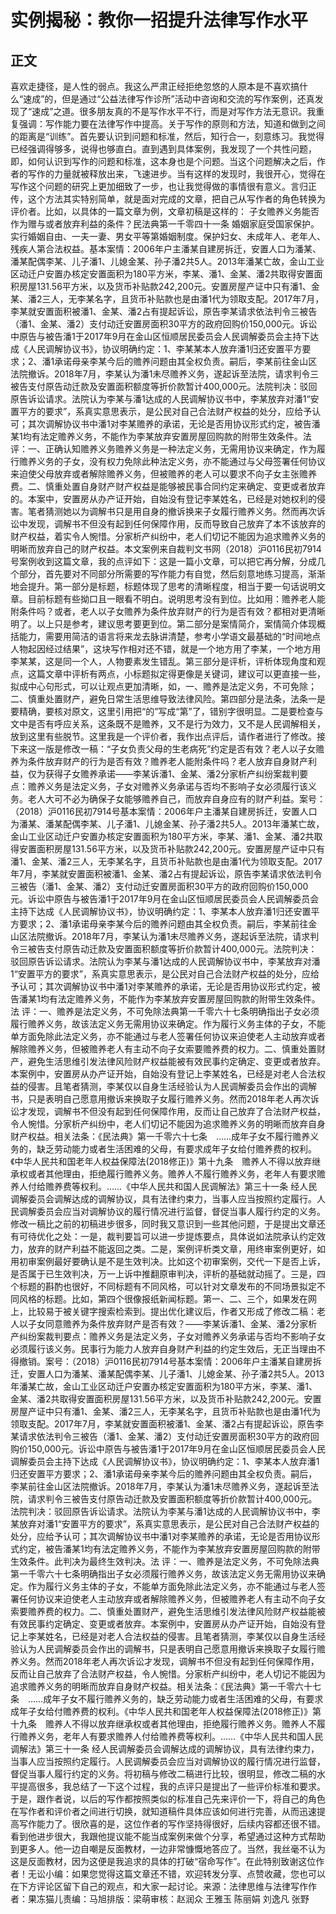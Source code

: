 # 实例揭秘：教你一招提升法律写作水平
## 正文
喜欢走捷径，是人性的弱点。我这么严肃正经拒绝忽悠的人原本是不喜欢搞什么“速成”的，但是通过“公益法律写作诊所”活动中咨询和交流的写作案例，还真发现了“速成”之道。很多朋友真的不是写作水平不行，而是对写作方法无意识。我重复强调：写作能力要在法律写作中提高。关于写作的原则和方法，知道和做到之间的距离是“训练”。首先要认识到问题和标准，然后，知行合一，刻意练习。我觉得已经强调得够多，说得也够直白。直到遇到具体案例，我发现了一个共性问题，即，如何认识到写作的问题和标准，这本身也是个问题。当这个问题解决之后，作者的写作的力量就被释放出来，飞速进步。当有这样的发现时，我很开心，觉得在写作这个问题的研究上更加细致了一步，也让我觉得做的事情很有意义。言归正传，这个方法其实特别简单，就是面对完成的文章，把自己从写作者的角色转换为评价者。比如，以具体的一篇文章为例，文章初稿是这样的： 子女赡养义务能否作为赠与或者放弃利益的条件？民法典第一千零四十一条 婚姻家庭受国家保护。实行婚姻自由、一夫一妻、男女平等第婚姻制度。保护妇女、未成年人、老年人、残疾人第合法权益。基本案情：2006年户主潘某自建房拆迁，安置人口为潘某、潘某配偶李某、儿子潘1、儿媳金某、孙子潘2共5人。2013年潘某亡故，金山工业区动迁户安置办核定安置面积为180平方米，李某、潘1、金某、潘2共取得安置面积房屋131.56平方米，以及货币补贴款242,200元。安置房屋产证中只有潘1、金某、潘2三人，无李某名字，且货币补贴款也是由潘1代为领取支配。2017年7月，李某就安置面积被潘1、金某、潘2占有提起诉讼，原告李某请求依法判令三被告（潘1、金某、潘2）支付动迁安置房面积30平方的政府回购价150,000元。诉讼中原告与被告潘1于2017年9月在金山区恒顺居民委员会人民调解委员会主持下达成《人民调解协议书》，协议明确约定：1、李某某本人放弃潘1归还安置平方要求；2、潘1承诺母亲李某今后的赡养问题由其全权负责。嗣后，李某前往金山区法院撤诉。2018年7月，李某认为潘1未尽赡养义务，遂起诉至法院，请求判令三被告支付原告动迁款及安置面积额度等折价款暂计400,000元。法院判决：驳回原告诉讼请求。法院认为李某与潘1达成的人民调解协议书中，李某放弃对潘1“安置平方的要求”，系真实意思表示，是公民对自己合法财产权益的处分，应给予认可；其次调解协议书中潘1对李某赡养的承诺，无论是否用协议形式约定，被告潘某1均有法定赡养义务，不能作为李某放弃安置房屋回购款的附带生效条件。法  评：一、正确认知赡养义务赡养义务是一种法定义务，无需用协议来确定，作为履行赡养义务的子女，没有权力免除此种法定义务，亦不能通过与父母签署任何协议来迫使父母放弃或者解除赡养义务，但被赡养的老人可以要求不向子女主张赡养费。二、慎重处置自身财产财产权益是能够被民事合同约定来确定、变更或者放弃的。本案中，安置房从办产证开始，自始没有登记李某姓名，已经是对她权利的侵害。笔者猜测她以为调解书只是用自身的撤诉换来子女履行赡养义务。然而再次诉讼中发现，调解书不但没有起到任何保障作用，反而导致自己放弃了本不该放弃的财产权益，着实令人惋惜。分家析产纠纷中，老人们切记不能因为追求赡养义务的明晰而放弃自己的财产权益。本文案例来自裁判文书网（2018）沪0116民初7914号案例收到这篇文章，我的点评如下：这是一篇小文章，可以把它再分解，分成几个部分，首先要对不同部分所需要的写作能力有自觉，然后刻意地练习提高，渐渐地会提升。第一部分是标题，标题体现了思考的清晰程度，相当于要一句话说明文章。目前标题有些拗口且一眼看不明白。说明思考没有到位。比如用：赡养老人能附条件吗？或者，老人以子女赡养为条件放弃财产的行为是否有效？都相对更清晰明了。以上只是参考，建议思考要更到位。第二部分是案情简介，案情简介体现概括能力，需要用简洁的语言将来龙去脉讲清楚，参考小学语文最基础的“时间地点人物起因经过结果”，这块写作相对还不错，就是一个地方用了李某，一个地方用李某某，这是同一个人，人物要素发生错乱。第三部分是评析，评析体现角度和观点，这篇文章中评析有两点，小标题拟定得更像是关键词，建议可以更直接一些，拟成中心句形式，可以让观点更加清晰，如，一、赡养是法定义务，不可免除；二、慎重处置财产，避免日常生活思维导致法律风险。第四部分是法条，法条一是要精确，要核对原文，这里引用把“的”写成“第”了，错别字很明显。二是要检查与文中是否有呼应关系，这条既不是赡养，又不是行为效力，又不是人民调解相关，放到这里有些脱节。这里我是一个评价者，我作出点评后，请作者进行了修改。接下来这一版是修改一稿：“子女负责父母的生老病死”约定是否有效？老人以子女赡养为条件放弃财产的行为是否有效？赡养老人能附条件吗？老人放弃自身财产利益，仅为获得子女赡养承诺——李某诉潘1、金某、潘2分家析产纠纷案裁判要点：赡养义务是法定义务，子女对赡养义务承诺与否均不影响子女必须履行该义务。老人大可不必为确保子女能够赡养自己，而放弃自身应有的财产利益。案号：（2018）沪0116民初7914号基本案情：2006年户主潘某自建房拆迁，安置人口为潘某、潘某配偶李某、儿子潘1、儿媳金某、孙子潘2共5人。2013年潘某亡故，金山工业区动迁户安置办核定安置面积为180平方米，李某、潘1、金某、潘2共取得安置面积房屋131.56平方米，以及货币补贴款242,200元。安置房屋产证中只有潘1、金某、潘2三人，无李某名字，且货币补贴款也是由潘1代为领取支配。2017年7月，李某就安置面积被潘1、金某、潘2占有提起诉讼，原告李某请求依法判令三被告（潘1、金某、潘2）支付动迁安置房面积30平方的政府回购价150,000元。诉讼中原告与被告潘1于2017年9月在金山区恒顺居民委员会人民调解委员会主持下达成《人民调解协议书》，协议明确约定：1、李某本人放弃潘1归还安置平方要求；2、潘1承诺母亲李某今后的赡养问题由其全权负责。嗣后，李某前往金山区法院撤诉。2018年7月，李某认为潘1未尽赡养义务，遂起诉至法院，请求判令三被告支付原告动迁款及安置面积额度等折价款暂计400,000元。法院判决：驳回原告诉讼请求。法院认为李某与潘1达成的人民调解协议书中，李某放弃对潘1“安置平方的要求”，系真实意思表示，是公民对自己合法财产权益的处分，应给予认可；其次调解协议书中潘1对李某赡养的承诺，无论是否用协议形式约定，被告潘某1均有法定赡养义务，不能作为李某放弃安置房屋回购款的附带生效条件。法  评：一、赡养是法定义务，不可免除法典第一千零六十七条明确指出子女必须履行赡养义务，故该法定义务无需用协议来确定。作为履行义务主体的子女，不能单方面免除此法定义务，亦不能通过与老人签署任何协议来迫使老人主动放弃或者解除赡养义务，但被赡养老人有主动不向子女索要赡养费的权力。二、慎重处置财产，避免生活思维引发法律风险财产权益能被有效民事约定确定、变更或者放弃。本案例中，安置房从办产证开始，自始没有登记上李某姓名，已经是对老人合法权益的侵害。且笔者猜测，李某仅以自身生活经验认为人民调解委员会作出的调解书，只是表明自己愿意用撤诉来换取子女履行赡养义务。然而2018年老人再次诉讼才发现，调解书不但没有起到任何保障作用，反而让自己放弃了合法财产权益，令人惋惜。分家析产纠纷中，老人们切记不能因为追求赡养义务的明晰而放弃自身财产权益。相关法条：《民法典》第一千零六十七条　……成年子女不履行赡养义务的，缺乏劳动能力或者生活困难的父母，有要求成年子女给付赡养费的权利。《中华人民共和国老年人权益保障法(2018修正)》第十九条　赡养人不得以放弃继承权或者其他理由，拒绝履行赡养义务。赡养人不履行赡养义务，老年人有要求赡养人付给赡养费等权利。……《中华人民共和国人民调解法》第三十一条 经人民调解委员会调解达成的调解协议，具有法律约束力，当事人应当按照约定履行。人民调解委员会应当对调解协议的履行情况进行监督，督促当事人履行约定的义务。修改一稿比之前的初稿进步很多，同时我又意识到一些其他问题，于是提出文章还有可待优化之处：一是，裁判要旨可以进一步提炼要点，具体说如法院承认约定效力，放弃的财产利益不能返回之类。二是，案例评析类文章，用终审案例更好，如用初审案例最好要确认是不是生效判决。比如这个初审案例，交代一下是否上诉，是否属于已生效判决，万一上诉中推翻原审判决，评析的基础就动摇了。三是，四个标题的斟酌也很好，不同标题有不同风格，可以针对文章发布的不同场景拟定不同风格的标题。比如，第四个很像报纸新闻标题。第一、二、三个，如果发在网上，比较易于被关键字搜索检索到。提出优化建议后，作者又形成了修改二稿：老人以子女同意赡养为条件放弃财产是否有效？——李某诉潘1、金某、潘2分家析产纠纷案裁判要点：赡养义务是法定义务，子女对赡养义务承诺与否均不影响子女必须履行该义务。民事行为能力人放弃自身财产利益的约定生效后，无正当理由不得撤销。案号：（2018）沪0116民初7914号基本案情：2006年户主潘某自建房拆迁，安置人口为潘某、潘某配偶李某、儿子潘1、儿媳金某、孙子潘2共5人。2013年潘某亡故，金山工业区动迁户安置办核定安置面积为180平方米，李某、潘1、金某、潘2共取得安置面积房屋131.56平方米，以及货币补贴款242,200元。安置房屋产证中只有潘1、金某、潘2三人，无李某名字，且货币补贴款也是由潘1代为领取支配。2017年7月，李某就安置面积被潘1、金某、潘2占有提起诉讼，原告李某请求依法判令三被告（潘1、金某、潘2）支付动迁安置房面积30平方的政府回购价150,000元。诉讼中原告与被告潘1于2017年9月在金山区恒顺居民委员会人民调解委员会主持下达成《人民调解协议书》，协议明确约定：1、李某本人放弃潘1归还安置平方要求；2、潘1承诺母亲李某今后的赡养问题由其全权负责。嗣后，李某前往金山区法院撤诉。2018年7月，李某认为潘1未尽赡养义务，遂起诉至法院，请求判令三被告支付原告动迁款及安置面积额度等折价款暂计400,000元。法院判决：驳回原告诉讼请求。法院认为李某与潘1达成的人民调解协议书中，李某放弃对潘1“安置平方的要求”，系真实意思表示，是公民对自己合法财产权益的处分，应给予认可；其次调解协议书中潘1对李某赡养的承诺，无论是否用协议形式约定，被告潘某1均有法定赡养义务，不能作为李某放弃安置房屋回购款的附带生效条件。此判决为最终生效判决。法  评：一、赡养是法定义务，不可免除法典第一千零六十七条明确指出子女必须履行赡养义务，故该法定义务无需用协议来确定。作为履行义务主体的子女，不能单方面免除此法定义务，亦不能通过与老人签署任何协议来迫使老人主动放弃或者解除赡养义务，但被赡养老人有主动不向子女索要赡养费的权力。二、慎重处置财产，避免生活思维引发法律风险财产权益能被有效民事约定确定、变更或者放弃。本案例中，安置房从办产证开始，自始没有登记上李某姓名，已经是对老人合法权益的侵害。且笔者猜测，李某仅以自身生活经验认为人民调解委员会作出的调解书，只是表明自己愿意用撤诉来换取子女履行赡养义务。然而2018年老人再次诉讼才发现，调解书不但没有起到任何保障作用，反而让自己放弃了合法财产权益，令人惋惜。分家析产纠纷中，老人切记不能因为追求赡养义务的明晰而放弃自身财产权益。相关法条：《民法典》第一千零六十七条　……成年子女不履行赡养义务的，缺乏劳动能力或者生活困难的父母，有要求成年子女给付赡养费的权利。《中华人民共和国老年人权益保障法(2018修正)》第十九条　赡养人不得以放弃继承权或者其他理由，拒绝履行赡养义务。赡养人不履行赡养义务，老年人有要求赡养人付给赡养费等权利。……《中华人民共和国人民调解法》第三十一条 经人民调解委员会调解达成的调解协议，具有法律约束力，当事人应当按照约定履行。人民调解委员会应当对调解协议的履行情况进行监督，督促当事人履行约定的义务。将初稿与修改二稿进行比较，很明显，修改二稿的水平提高很多，我总结了一下这个过程，我的点评只是提出了一些评价标准和要求。于是，跟作者说，以后的写作都按照类似的标准自己先来评价一下，将自己的角色在写作者和评价者之间进行切换，就知道稿件具体应该如何进行完善，从而迅速提高写作能力了。很欣喜的是，这位作者的写作坚持得很好，后续内容都还很不错。看到他进步很大，我跟他提议能不能当成案例来做个分享，希望通过这种方式帮助到更多人。他一边自嘲是反面教材，一边非常慷慨地答应了。当然，我丝毫不认为这是反面教材，因为这便是我追求的具体的打破“宿命写作”。在此特别致谢这位作者！无讼小编：如果您觉得这篇文章还不错，欢迎转发分享、点赞收藏，您也可以在下方评论区留下自己的观点，和大家一起讨论。来源：法律思维与法律写作作者：果冻猫儿责编：马旭排版：梁萌审核：赵润众 王雅玉 陈丽娟 刘逸凡 张野